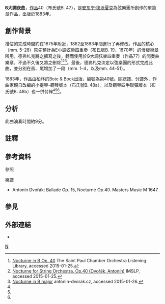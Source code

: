 '''B大調夜曲'''，[[作品号|作品]]40（布氏號B. 47），是[[安东宁·德沃夏克|安东宁·德沃夏克]]為弦樂團所創作的單篇章作品，出版於1883年。

== 創作背景 ==
推估的完成時間約在1875年附近，1882至1883年間進行了再修改。作品的核心（mm. 5–28）原先預計為E小調弦樂四重奏（布氏號B. 19，1870年）的慢板樂章所用，德弗札克將之擴寫之後，轉而使用於G大調弦樂四重奏（作品77）的間奏曲樂章，不過不久後又將之刪除<ref name=spco>[https://content.thespco.org/music/compositions/nocturne-in-b-antonin-dvorak/ Nocturne in B Op. 40] {{Wayback|url=https://content.thespco.org/music/compositions/nocturne-in-b-antonin-dvorak/ |date=20160304123722 }} The Saint Paul Chamber Orchestra Listening Library, accessed 2015-01-25.</ref><ref name=imslp>[http://imslp.org/wiki/Nocturne_for_String_Orchestra,_Op.40_%28Dvo%C5%99%C3%A1k,_Anton%C3%ADn%29 Nocturne for String Orchestra, Op.40 (Dvořák, Antonín)] {{Wayback|url=http://imslp.org/wiki/Nocturne_for_String_Orchestra,_Op.40_%28Dvo%C5%99%C3%A1k,_Anton%C3%ADn%29 |date=20171226192056 }} IMSLP, accessed 2015-01-25.</ref><ref name=cz>[http://www.antonin-dvorak.cz/en/nocturne-for-orchestra Nocturne in B major] {{Wayback|url=http://www.antonin-dvorak.cz/en/nocturne-for-orchestra |date=20200205042450 }} antonin-dvorak.cz, accessed 2015-01-26.</ref>。最後，德弗札克決定以弦樂團的形式完成此曲，並分別在首、尾增加了一段（mm. 1–4，以及mm. 44–51）。

1883年，作品由柏林的Bote & Bock{{譯名請求}}出版{{notetag|按：英語維基主張出版者為[[西姆羅克出版社|西姆羅克]]，此點待商榷。}}，編號為第40號。除總譜、分譜外，作曲家親自改編的小提琴-鋼琴版本（布氏號B. 48a），以及鋼琴四手聯彈版本（布氏號B. 48b）也一併付梓<ref name=spco/><ref name=imslp/><ref name=cz/>。

== 分析 ==
此曲演奏時間約9分。
{{expand section}}

== 註釋 ==
{{notefoot}}

== 參考資料 ==
;參照
{{reflist}}

;樂譜
* Antonín Dvořák: Ballade Op. 15, Nocturne Op.40. Masters Music M 1647.

== 參見 ==
{{portal|古典音樂}}

== 外部連結 ==
* {{IMSLP2|work=Nocturne in B major, Op.40 (Dvořák, Antonín)|cname=德沃夏克B大調夜曲}}

[[cat:德弗札克作品|N]]